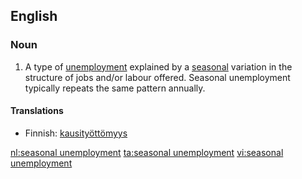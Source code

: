 {{wikipedia}}
==English==

===Noun===
{{en-noun|sg=[[seasonal]] [[unemployment]]|-}}

# {{economics}} A type of [[unemployment]] explained by a [[seasonal]] variation in the structure of jobs and/or labour offered. Seasonal unemployment typically repeats the same pattern annually.

====Translations====
{{trans-top|type of unemployment}}
*Finnish: [[kausityöttömyys]]
{{trans-bottom}}

[[nl:seasonal unemployment]]
[[ta:seasonal unemployment]]
[[vi:seasonal unemployment]]